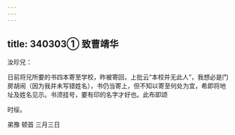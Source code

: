 ```yaml
---
---
---
```

title: 340303① 致曹靖华
---




汝珍兄：

日前将兄所要的书四本寄至学校，昨被寄回，上批云“本校并无此人”，我想必是门房胡闹（因为我并未写错姓名），书仍当寄上，但不知以寄至何处为宜，希即将地址及姓名见示。书须挂号，要有印的名字才好也。此布即颂

时绥。

弟豫 顿首 三月三日